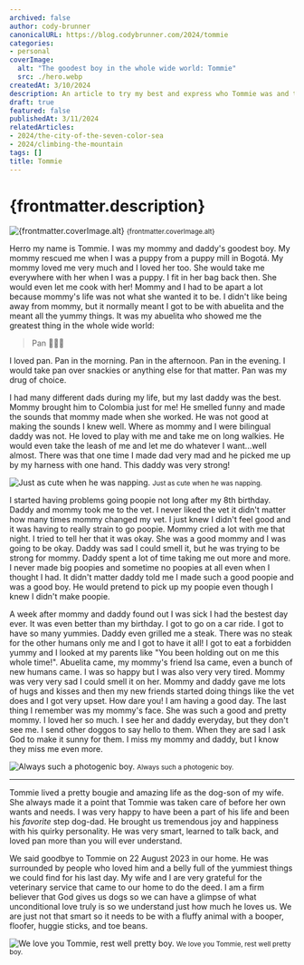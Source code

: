 ```yaml
---
archived: false
author: cody-brunner
canonicalURL: https://blog.codybrunner.com/2024/tommie
categories:
- personal
coverImage:
  alt: "The goodest boy in the whole wide world: Tommie"
  src: ./hero.webp
createdAt: 3/10/2024
description: An article to try my best and express who Tommie was and the happiness and love he brought my wife and myself.
draft: true
featured: false
publishedAt: 3/11/2024
relatedArticles:
- 2024/the-city-of-the-seven-color-sea
- 2024/climbing-the-mountain
tags: []
title: Tommie
---
```




# {frontmatter.description}

<div class='flex flex-col items-center gap-2'>
	<Image
		alt={frontmatter.coverImage.alt}
		class='object-cover'
		fetchpriority='high'
		height={400}
		quality={100}
		src={heroImage}
		width={800}
	/>
	<small>{frontmatter.coverImage.alt}</small>
</div>

Herro my name is Tommie. I was my mommy and daddy's goodest boy. My mommy rescued me when I was a puppy from a puppy mill in Bogotá. My mommy loved me very much and I loved her too. She would take me everywhere with her when I was a puppy. I fit in her bag back then. She would even let me cook with her! Mommy and I had to be apart a lot because mommy's life was not what she wanted it to be. I didn't like being away from mommy, but it normally meant I got to be with abuelita and the meant all the yummy things. It was my abuelita who showed me the greatest thing in the whole wide world:

> Pan 🥐🥖🍞

I loved pan. Pan in the morning. Pan in the afternoon. Pan in the evening. I would take pan over snackies or anything else for that matter. Pan was my drug of choice.

I had many different dads during my life, but my last daddy was the best. Mommy brought him to Colombia just for me! He smelled funny and made the sounds that mommy made when she worked. He was not good at making the sounds I knew well. Where as mommy and I were bilingual daddy was not. He loved to play with me and take me on long walkies. He would even take the leash of me and let me do whatever I want...well almost. There was that one time I made dad very mad and he picked me up by my harness with one hand. This daddy was very strong!

<div class='flex flex-col items-center gap-2'>
	<Image
		alt="Just as cute when he was napping."
		class='object-cover'
		fetchpriority="low"
		height={400}
		quality={100}
		src={imageTwo}
		width={800}
	/>
	<small>Just as cute when he was napping.</small>
</div>

I started having problems going poopie not long after my 8th birthday. Daddy and mommy took me to the vet. I never liked the vet it didn't matter how many times mommy changed my vet. I just knew I didn't feel good and it was having to really strain to go poopie. Mommy cried a lot with me that night. I tried to tell her that it was okay. She was a good mommy and I was going to be okay. Daddy was sad I could smell it, but he was trying to be strong for mommy. Daddy spent a lot of time taking me out more and more. I never made big poopies and sometime no poopies at all even when I thought I had. It didn't matter daddy told me I made such a good poopie and was a good boy. He would pretend to pick up my poopie even though I knew I didn't make poopie.

A week after mommy and daddy found out I was sick I had the bestest day ever. It was even better than my birthday. I got to go on a car ride. I got to have so many yummies. Daddy even grilled me a steak. There was no steak for the other humans only me and I got to have it all! I got to eat a forbidden yummy and I looked at my parents like "You been holding out on me this whole time!". Abuelita came, my mommy's friend Isa came, even a bunch of new humans came. I was so happy but I was also very very tired. Mommy was very very sad I could smell it on her. Mommy and daddy gave me lots of hugs and kisses and then my new friends started doing things like the vet does and I got very upset. How dare you! I am having a good day. The last thing I remember was my mommy's face. She was such a good and pretty mommy. I loved her so much. I see her and daddy everyday, but they don't see me. I send other doggos to say hello to them. When they are sad I ask God to make it sunny for them. I miss my mommy and daddy, but I know they miss me even more.

<div class='flex flex-col items-center gap-2'>
	<Image
		alt="Always such a photogenic boy."
		class='object-cover'
		fetchpriority="low"
		height={400}
		quality={100}
		src={imageOne}
		width={800}
	/>
	<small>Always such a photogenic boy.</small>
</div>

---

Tommie lived a pretty bougie and amazing life as the dog-son of my wife. She always made it a point that Tommie was taken care of before her own wants and needs. I was very happy to have been a part of his life and been his _favorite_ step dog-dad. He brought us tremendous joy and happiness with his quirky personality. He was very smart, learned to talk back, and loved pan more than you will ever understand.

We said goodbye to Tommie on 22 August 2023 in our home. He was surrounded by people who loved him and a belly full of the yummiest things we could find for his last day. My wife and I are very grateful for the veterinary service that came to our home to do the deed. I am a firm believer that God gives us dogs so we can have a glimpse of what unconditional love truly is so we understand just how much he loves us. We are just not that smart so it needs to be with a fluffy animal with a booper, floofer, huggie sticks, and toe beans.

<div class='flex flex-col items-center gap-2'>
	<Image
		alt="We love you Tommie, rest well pretty boy."
		class='object-cover'
		fetchpriority="low"
		height={400}
		quality={100}
		src={imageThree}
		width={800}
	/>
	<small>We love you Tommie, rest well pretty boy.</small>
</div>

<Signature />
